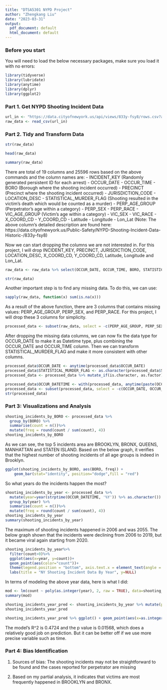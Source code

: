 ```yaml
---
title: "DTSA5301 NYPD Project"
author: "Zhengkang Liu"
date: "2023-03-31"
output:
  pdf_document: default
  html_document: default
---
```


### Before you start
You will need to load the below necessary packages, make sure you load it with no errors:
```r
library(tidyverse)
library(lubridate)
library(anytime)
library(dplyr)
library(ggplot2)
```

### Part 1. Get NYPD Shooting Incident Data
```r
url_in <- "https://data.cityofnewyork.us/api/views/833y-fsy8/rows.csv?accessType=DOWNLOAD"
raw_data <- read_csv(url_in)
```

### Part 2. Tidy and Transform Data
```r
str(raw_data)

head(raw_data)

summary(raw_data)
```

There are total of 19 columns and 25596 rows based on the above commands and the column names are:
- INCIDENT_KEY (Randomly generated persistent ID for each arrest)
- OCCUR_DATE
- OCCUR_TIME
- BORO (Borough where the shooting incident occurred)
- PRECINCT (Precinct where the shooting incident occurred)
- JURISDICTION_CODE
- LOCATION_DESC
- STATISTICAL_MURDER_FLAG (Shooting resulted in the victim’s death which would be counted as a murder)
- PERP_AGE_GROUP (Perpetrator’s age within a category)
- PERP_SEX
- PERP_RACE
- VIC_AGE_GROUP (Victim’s age within a category)
- VIC_SEX
- VIC_RACE
- X_COORD_CD
- Y_COORD_CD
- Latitude
- Longitude
- Lon_Lat
(Note: The above column's detailed description are found here: https://data.cityofnewyork.us/Public-Safety/NYPD-Shooting-Incident-Data-Historic-/833y-fsy8)

Now we can start dropping the columns we are not interested in. For this project, I will drop INCIDENT_KEY, PRECINCT, JURISDICTION_CODE, LOCATION_DESC, X_COORD_CD, Y_COORD_CD, Latitude, Longitude and Lon_Lat.


```r
raw_data <- raw_data %>% select(OCCUR_DATE, OCCUR_TIME, BORO, STATISTICAL_MURDER_FLAG, PERP_AGE_GROUP, PERP_SEX, PERP_RACE, VIC_AGE_GROUP, VIC_SEX, VIC_RACE)

str(raw_data)
```

Another important step is to find any missing data. To do this, we can use:
```r
sapply(raw_data, function(x) sum(is.na(x)))
```

As a result of the above function, there are 3 columns that contains missing values: PERP_AGE_GROUP, PERP_SEX, and PERP_RACE. For this project, I will drop these 3 columns for simplicity.
```r
processed_data <- subset(raw_data, select = -c(PERP_AGE_GROUP, PERP_SEX, PERP_RACE))
```

After dropping the missing data columns, we can now fix the data type for OCCUR_DATE to make it as Datetime type, plus combining the OCCUR_DATE and OCCUR_TIME column. Then we can transform STATISTICAL_MURDER_FLAG and make it more consistent with other columns.

```r
processed_data$OCCUR_DATE <- anytime(processed_data$OCCUR_DATE)
processed_data$STATISTICAL_MURDER_FLAG <- as.character(processed_data$STATISTICAL_MURDER_FLAG)
processed_data <- processed_data %>% mutate_if(is.character, as.factor)

processed_data$OCCUR_DATETIME <- with(processed_data, anytime(paste(OCCUR_DATE, OCCUR_TIME)))
processed_data <- subset(processed_data, select = -c(OCCUR_DATE, OCCUR_TIME))
str(processed_data)
```

### Part 3: Visualizations and Analysis

```r
shooting_incidents_by_BORO <- processed_data %>% 
  group_by(BORO) %>% 
  summarise(count = n())%>%
  mutate(freq = round(count / sum(count), 4))
shooting_incidents_by_BORO
```

As we can see, the top 5 incidents area are BROOKLYN, BRONX, QUEENS, MANHATTAN and STATEN ISLAND. Based on the below graph, it verifies that the highest number of shooting incidents of all age groups is indeed in Brooklyn.

```r
ggplot(shooting_incidents_by_BORO, aes(BORO, freq)) + 
    geom_bar(stat="identity", position="dodge",fill = "red")
```

So what years do the incidents happen the most?
```r
shooting_incidents_by_year <- processed_data %>% 
  mutate(year=year(strptime(OCCUR_DATETIME, '%Y')) %>% as.character()) %>% 
  group_by(year) %>% 
  summarise(count = n())%>%
  mutate(freq = round(count / sum(count), 4))
shooting_incidents_by_year
summary(shooting_incidents_by_year)
```

The maximum of shooting incidents happened in 2006 and was 2055. The below graph shown that the incidents were declining from 2006 to 2019, but it became viral again starting from 2020. 

``` r
shooting_incidents_by_year%>% 
  filter(count>0)%>%
  ggplot(aes(x=year, y=count))+
  geom_point(aes(color="count"))+
  theme(legend.position = "bottom", axis.text.x = element_text(angle = 90))+
  labs(title = "NY Shooting Incident Data By Year", y=NULL)
```

In terms of modeling the above year data, here is what I did:
```r
mod <- lm(count ~ poly(as.integer(year), 2, raw = TRUE), data=shooting_incidents_by_year)
summary(mod)

shooting_incidents_year_pred <- shooting_incidents_by_year %>% mutate(pred=predict(mod))
shooting_incidents_year_pred

shooting_incidents_year_pred %>% ggplot() + geom_point(aes(x=as.integer(year), y=count), color="blue") + geom_point(aes(x=as.integer(year), y=pred), color="red")
```

The model's R^2 is 0.4724 and the p value is 0.01568, which does a relatively good job on prediction. But it can be better off if we use more precise variable such as time. 


### Part 4: Bias Identification
1. Sources of bias: The shooting incidents may not be straightforward to be found and the cases reported for perpetrator are missing

2. Based on my partial analysis, it indicates that victims are most frequently happened in BROOKLYN and BRONX.

